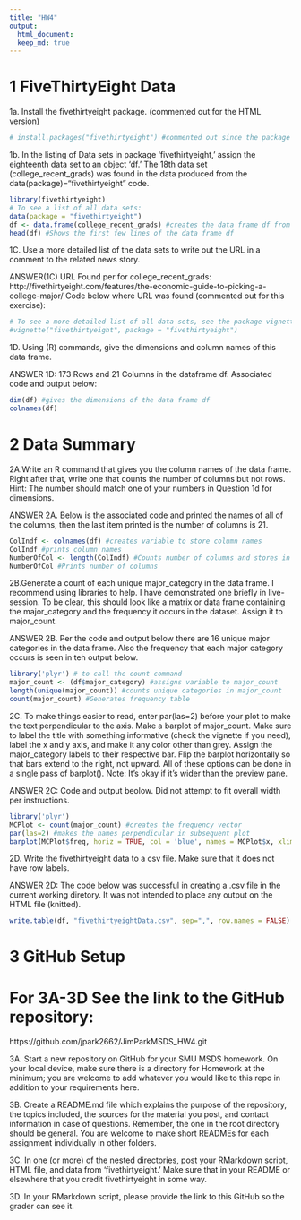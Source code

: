 ```yaml
---
title: "HW4"
output: 
  html_document:
  keep_md: true
---
```

# 1 FiveThirtyEight Data
1a. Install the fivethirtyeight package. (commented out for the HTML version)
```r
# install.packages("fivethirtyeight") #commented out since the package was #  installed on first run.
```
1b. In the listing of Data sets in package 'fivethirtyeight,' assign the eighteenth data set to an object 'df.'
The 18th data set (college_recent_grads) was found in the data produced from the data(package)="fivethirtyeight" code.

```r
library(fivethirtyeight)
# To see a list of all data sets:
data(package = "fivethirtyeight")
df <- data.frame(college_recent_grads) #creates the data frame df from the designated file
head(df) #Shows the first few lines of the data frame df
```

1C. Use a more detailed list of the data sets to write out the URL in a comment to the related news story.

ANSWER(1C) URL Found per for college_recent_grads:
http://fivethirtyeight.com/features/the-economic-guide-to-picking-a-college-major/
Code below where URL was found (commented out for this exercise):
```r
# To see a more detailed list of all data sets, see the package vignette:
#vignette("fivethirtyeight", package = "fivethirtyeight")
```

1D. Using (R) commands, give the dimensions and column names of this data frame.

ANSWER 1D: 173 Rows and 21 Columns in the dataframe df.  Associated code and output below:
```r
dim(df) #gives the dimensions of the data frame df
colnames(df)
```

# 2 Data Summary
2A.Write an R command that gives you the column names of the data frame. Right after that, write one that counts the number of columns but not rows. Hint: The number should match one of your numbers in Question 1d for dimensions.

ANSWER 2A.  Below is the associated code and printed the names of all of the columns, then the last item printed is the number of columns is 21.
```r
ColIndf <- colnames(df) #creates variable to store column names
ColIndf #prints column names
NumberOfCol <- length(ColIndf) #Counts number of columns and stores in variable
NumberOfCol #Prints number of columns
```

2B.Generate a count of each unique major_category in the data frame. I recommend using libraries to help. I have demonstrated one briefly in live-session. To be clear, this should look like a matrix or data frame containing the major_category and the frequency it occurs in the dataset. Assign it to major_count.

ANSWER 2B. Per the code and output below there are 16 unique major categories in the data frame.  Also the frequency that each major category occurs is seen in teh output below.
```r
library('plyr') # to call the count command
major_count <- (df$major_category) #assigns variable to major_count
length(unique(major_count)) #counts unique categories in major_count
count(major_count) #Generates frequency table
```

2C. To make things easier to read, enter par(las=2) before your plot to make the text perpendicular to the axis. Make a barplot of major_count. Make sure to label the title with something informative (check the vignette if you need), label the x and y axis, and make it any color other than grey. Assign the major_category labels to their respective bar. Flip the barplot horizontally so that bars extend to the right, not upward. All of these options can be done in a single pass of barplot(). Note: It’s okay if it’s wider than the preview pane.

ANSWER 2C:  Code and output beolow.  Did not attempt to fit overall width per instructions.

```r
library('plyr')
MCPlot <- count(major_count) #creates the frequency vector
par(las=2) #makes the names perpendicular in subsequent plot
barplot(MCPlot$freq, horiz = TRUE, col = 'blue', names = MCPlot$x, xlim = c(0,30), xlab = 'Number of Majors', main= 'Number of Majors by Major Category') #plots names and frequencies
```

2D. Write the fivethirtyeight data to a csv file. Make sure that it does not have row labels.

ANSWER 2D: The code below was successful in creating a .csv file in the current working diretory. It was not intended to place any output on the HTML file (knitted). 

```r
write.table(df, "fivethirtyeightData.csv", sep=",", row.names = FALSE) #creates a .csv file with the data frame used in this exercise.
```

# 3 GitHub Setup 
# For 3A-3D See the link to the GitHub repository:
https://github.com/jpark2662/JimParkMSDS_HW4.git

3A. Start a new repository on GitHub for your SMU MSDS homework. On your local
device, make sure there is a directory for Homework at the minimum; you are
welcome to add whatever you would like to this repo in addition to your requirements
here.

3B. Create a README.md file which explains the purpose of the repository, the topics
included, the sources for the material you post, and contact information in case of
questions. Remember, the one in the root directory should be general. You are
welcome to make short READMEs for each assignment individually in other folders.

3C. In one (or more) of the nested directories, post your RMarkdown script, HTML file,
and data from ‘fivethirtyeight.’ Make sure that in your README or elsewhere that
you credit fivethirtyeight in some way.

3D. In your RMarkdown script, please provide the link to this GitHub so the grader can see
it.


